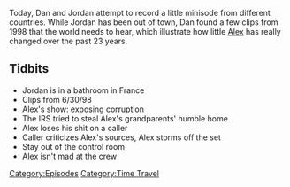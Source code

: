 {{DEFAULTSORT:
    #_EPISODE_0629S:No One Is Mad At The Crew
}}{{Episode
    | title           = No One Is Mad At The Crew
    | caption         = Listen to this episode on [https://knowledgefight.libsyn.com/no-one-is-mad-at-the-crew Libsyn] [https://open.spotify.com/episode/6rNiMvKgd3AmuZr6tuZsM8 Spotify], Read the [[Transcript/No One Is Mad At The Crew|Unofficial Transcript]]
    | episodeNumber   = S010
    | length          = 00:21:03
    | airDate         = December 26, 2021
    | coverageDate    = June 30, 1998
    | episodeType     = [[:Category:Time Travel|Time Travel]]
    | previousEpisode = [[629: Black Goo and Space Covid]]
    | nextEpisode     = [[631: December 20, 2021]]
}}

{{Stub}}

Today, Dan and Jordan attempt to record a little minisode from different countries.  While Jordan has been out of town, Dan found a few clips from 1998 that the world needs to hear, which illustrate how little [[Alex Jones|Alex]] has really changed over the past 23 years.

==Tidbits==

*Jordan is in a bathroom in France
*Clips from 6/30/98
*Alex's show: exposing corruption
*The IRS tried to steal Alex's grandparents' humble home
*Alex loses his shit on a caller
*Caller criticizes Alex's sources, Alex storms off the set
*Stay out of the control room
*Alex isn't mad at the crew

[[Category:Episodes]]
[[Category:Time Travel]]

